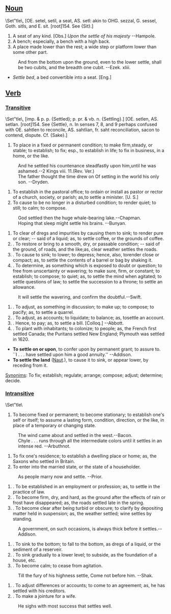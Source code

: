 ==[[Noun]]==
<nowiki>\Set"tle\</nowiki>, [OE. setel, setil, a seat, AS. setl: akin
to OHG. sezzal, G. sessel, Goth. sitls, and E. sit.
[root]154. See {Sit}.]
#A seat of any kind. [Obs.] ''Upon the settle of his majesty'' --Hampole.
#A bench; especially, a bench with a high back.
#A place made lower than the rest; a wide step or platform lower than some other part.
:And from the bottom upon the ground, even to the lower settle, shall be two cubits, and the breadth one cubit. --Ezek. xliii.
                                  
*''Settle bed'', a bed convertible into a seat. [Eng.]
== [[Verb]] ==
===[[Transitive]]===
<nowiki>\Set"tle\</nowiki>,  [imp. & p. p. {Settled}; p. pr. & vb. n.
{Settling}.] [OE. setlen, AS. setlan. [root]154. See
{Settle}, n. In senses 7, 8, and 9 perhaps confused with OE.
sahtlen to reconcile, AS. sahtlian, fr. saht reconciliation,
sacon to contend, dispute. Cf. {Sake}.]
#To place in a fixed or permanent condition; to make firm,steady, or stable; to establish; to fix; esp., to establish in life; to fix in business, in a home, or the like.
:And he settled his countenance steadfastly upon him,until he was ashamed.--2 Kings viii. 11.(Rev. Ver.)
:The father thought the time drew on Of setting in the world his only son. --Dryden.
#To establish in the pastoral office; to ordain or install as pastor or rector of a church, society, or parish; as,to settle a minister. [U. S.]
#To cause to be no longer in a disturbed condition; to render quiet; to still; to calm; to compose.
:God settled then the huge whale-bearing lake.--Chapman.
:Hoping that sleep might settle his brains. --Bunyan.
#To clear of dregs and impurities by causing them to sink; to render pure or clear; -- said of a liquid; as, to settle coffee, or the grounds of coffee.
#. To restore or bring to a smooth, dry, or passable condition; -- said of the ground, of roads, and the like;as, clear weather settles the roads.
#. To cause to sink; to lower; to depress; hence, also, torender close or compact; as, to settle the contents of a barrel or bag by shaking it.
#. To determine, as something which is exposed to doubt or question; to free from unscertainty or wavering; to make sure, firm, or constant; to establish; to compose; to quiet; as, to settle the mind when agitated; to settle questions of law; to settle the succession to a throne; to settle an allowance.
:It will settle the wavering, and confirm the doubtful.--Swift.
#. To adjust, as something in discussion; to make up; to compose; to pacify; as, to settle a quarrel.
#. To adjust, as accounts; to liquidate; to balance; as, tosettle an account.
#. Hence, to pay; as, to settle a bill. [Colloq.] --Abbott.
#. To plant with inhabitants; to colonize; to people; as, the French first settled Canada; the Puritans settled New England; Plymouth was settled in 1620.
*'''To settle on or upon''', to confer upon by permanent grant; to assure to. ``I . . . have settled upon him a good annuity.'' --Addison.
*'''To settle the land''' ([[Naut]].), to cause it to sink, or appear lower, by receding from it.
[[Synonim]]s: To fix; establish; regulate; arrange; compose; adjust; determine; decide.

===[[Intransitive]]===
<nowiki>\Set"tle\</nowiki>
#To become fixed or permanent; to become stationary; to establish one's self or itself; to assume a lasting form, condition, direction, or the like, in place of a temporary or changing state.
:The wind came about and settled in the west.--Bacon.
:Chyle . . . runs through all the intermediate colors until it settles in an intense red.   --Arbuthnot.
#To fix one's residence; to establish a dwelling place or home; as, the Saxons who settled in Britain.
#To enter into the married state, or the state of a householder.
:As people marry now and settle. --Prior.
#. To be established in an employment or profession; as, to settle in the practice of law.
#. To become firm, dry, and hard, as the ground after the effects of rain or frost have disappeared; as, the roads settled late in the spring.
#. To become clear after being turbid or obscure; to clarify by depositing matter held in suspension; as, the weather settled; wine settles by standing.
:A government, on such occasions, is always thick before it settles.--Addison.
#. To sink to the bottom; to fall to the bottom, as dregs of a liquid, or the sediment of a reserveir.
#. To sink gradually to a lower level; to subside, as the foundation of a house, etc.
#. To become calm; to cease from agitation.
:Till the fury of his highness settle, Come not before him. --Shak.
#. To adjust differences or accounts; to come to an agreement; as, he has settled with his creditors.
#. To make a jointure for a wife.
:He sighs with most success that settles well.